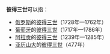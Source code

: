 '''彼得三世'''可以指：

* [[俄罗斯帝国|俄罗斯]]的[[彼得三世_(俄国)|彼得三世]]（1728年—1762年）
* [[葡萄牙|葡萄牙]]的[[彼得三世_(葡萄牙)|彼得三世]]（1717年—1786年）
* [[阿拉贡|阿拉贡]]的[[彼得三世_(阿拉贡)|彼得三世]]（1239年—1285年）
* [[亚历山大|亚历山大]]的[[彼得三世_(亚历山大)|彼得三世]]（477年）

{{disambig|Cat=四字封號消歧義}}